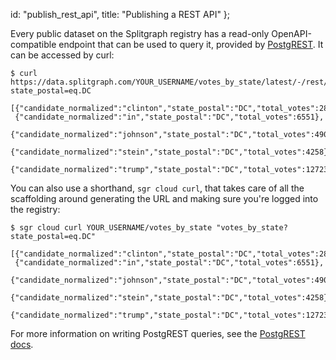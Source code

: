   id: "publish_rest_api",
  title: "Publishing a REST API"
};

Every public dataset on the Splitgraph registry has a read-only OpenAPI-compatible endpoint that can be used to query it, provided by [PostgREST](http://postgrest.org/en/latest/). It can be accessed by curl:

```
$ curl https://data.splitgraph.com/YOUR_USERNAME/votes_by_state/latest/-/rest/votes_by_state?state_postal=eq.DC

[{"candidate_normalized":"clinton","state_postal":"DC","total_votes":282830},
 {"candidate_normalized":"in","state_postal":"DC","total_votes":6551},
 {"candidate_normalized":"johnson","state_postal":"DC","total_votes":4906},
 {"candidate_normalized":"stein","state_postal":"DC","total_votes":4258},
 {"candidate_normalized":"trump","state_postal":"DC","total_votes":12723}]
```

You can also use a shorthand, `sgr cloud curl`, that takes care of all the scaffolding around
generating the URL and making sure you're logged into the registry:

```
$ sgr cloud curl YOUR_USERNAME/votes_by_state "votes_by_state?state_postal=eq.DC"

[{"candidate_normalized":"clinton","state_postal":"DC","total_votes":282830},
 {"candidate_normalized":"in","state_postal":"DC","total_votes":6551},
 {"candidate_normalized":"johnson","state_postal":"DC","total_votes":4906},
 {"candidate_normalized":"stein","state_postal":"DC","total_votes":4258},
 {"candidate_normalized":"trump","state_postal":"DC","total_votes":12723}]
```

For more information on writing PostgREST queries, see the [PostgREST docs](http://postgrest.org/en/latest/api.html).
